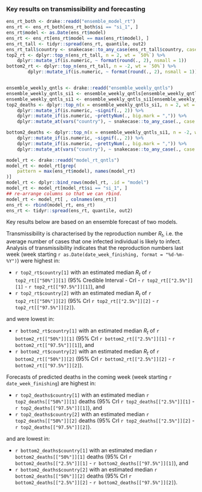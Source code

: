 
### Key results on transmissibility and forecasting


```r

ens_rt_both <- drake::readd("ensemble_model_rt")
ens_rt <- ens_rt_both[ens_rt_both$si == "si_1", ]
ens_rt$model <- as.Date(ens_rt$model)
ens_rt <- ens_rt[ens_rt$model == max(ens_rt$model), ]
ens_rt_tall <- tidyr::spread(ens_rt, quantile, out2)
ens_rt_tall$country <- snakecase::to_any_case(ens_rt_tall$country, case = "title")
top2_rt <- dplyr::top_n(ens_rt_tall, n = 2, wt = `50%`) %>%
    dplyr::mutate_if(is.numeric, ~ format(round(., 2), nsmall = 1))
bottom2_rt <- dplyr::top_n(ens_rt_tall, n = -2, wt = `50%`) %>%
        dplyr::mutate_if(is.numeric, ~ format(round(., 2), nsmall = 1))


ensemble_weekly_qntls <- drake::readd("ensemble_weekly_qntls")
ensemble_weekly_qntls_si1 <- ensemble_weekly_qntls[ensemble_weekly_qntls$si == "si_1", ]
ensemble_weekly_qntls_si1 <- ensemble_weekly_qntls_si1[ensemble_weekly_qntls_si1$proj == date_week_finishing, ]
top2_deaths <- dplyr::top_n(x = ensemble_weekly_qntls_si1, n = 2, wt = `50%`) %>%
    dplyr::mutate_if(is.numeric, ~signif(., 2)) %>%
    dplyr::mutate_if(is.numeric, ~prettyNum(., big.mark = ",")) %>%
    dplyr::mutate_at(vars("country"), ~ snakecase::to_any_case(., case = "title"))

bottom2_deaths <- dplyr::top_n(x = ensemble_weekly_qntls_si1, n = -2, wt = `50%`) %>%
    dplyr::mutate_if(is.numeric, ~signif(., 2)) %>%
    dplyr::mutate_if(is.numeric, ~prettyNum(., big.mark = ",")) %>%
    dplyr::mutate_at(vars("country"), ~ snakecase::to_any_case(., case = "title"))

model_rt <- drake::readd("model_rt_qntls")
model_rt <- model_rt[grep(
    pattern = max(ens_rt$model), names(model_rt)
)]
model_rt <- dplyr::bind_rows(model_rt, .id = "model")
model_rt <- model_rt[model_rt$si == "si_1", ]
## re-arrange columns so that we can rbind.
model_rt <- model_rt[ , colnames(ens_rt)]
ens_rt <- rbind(model_rt, ens_rt)
ens_rt <- tidyr::spread(ens_rt, quantile, out2)

```
Key results below are based on an ensemble forecast of two models.

Transmissibility is characterised by the reproduction number $R_t$, i.e. the 
average number of cases that one infected individual is likely to
infect. Analysis of transmissibility indicates that the reproduction 
numbers last week (week starting 
`r as.Date(date_week_finishing, format = "%d-%m-%Y")`) were highest in:
  
* `r top2_rt$country[1]` with an estimated median $R_t$ of 
`r top2_rt[["50%"]][1]` (95% Credible Interval - CrI - `r top2_rt[["2.5%"]][1]` - `r top2_rt[["97.5%"]][1]`), and
* `r top2_rt$country[2]` with an estimated median $R_t$ of 
`r top2_rt[["50%"]][2]` (95% CrI `r top2_rt[["2.5%"]][2]` - `r top2_rt[["97.5%"]][2]`).

and were lowest in:
  
* `r bottom2_rt$country[1]` with an estimated median $R_t$ of 
`r bottom2_rt[["50%"]][1]` (95% CrI `r bottom2_rt[["2.5%"]][1]` - `r bottom2_rt[["97.5%"]][1]`), and
* `r bottom2_rt$country[2]` with an estimated median $R_t$ of 
`r bottom2_rt[["50%"]][2]` (95% CrI `r bottom2_rt[["2.5%"]][2]` - `r bottom2_rt[["97.5%"]][2]`).

Forecasts of predicted deaths in the coming week (week starting `r date_week_finishing`) are highest in:
  
* `r top2_deaths$country[1]` with an estimated median
`r top2_deaths[["50%"]][1]` deaths 
 (95% CrI `r top2_deaths[["2.5%"]][1]` - 
 `r top2_deaths[["97.5%"]][1]`), and
* `r top2_deaths$country[2]` with an estimated median 
`r top2_deaths[["50%"]][2]` deaths
(95% CrI `r top2_deaths[["2.5%"]][2]` - `r top2_deaths[["97.5%"]][2]`).

and are lowest in:
  
* `r bottom2_deaths$country[1]` with an estimated median
`r bottom2_deaths[["50%"]][1]` deaths (95% CrI `r bottom2_deaths[["2.5%"]][1]` - `r bottom2_deaths[["97.5%"]][1]`), and
* `r bottom2_deaths$country[2]` with an estimated median 
`r bottom2_deaths[["50%"]][2]` deaths (95% CrI `r bottom2_deaths[["2.5%"]][2]` - `r bottom2_deaths[["97.5%"]][2]`).

